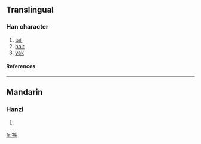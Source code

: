 {{see|氂|犛}}

==Translingual==
===Han character===
{{Han char|rn=93|rad=牛|as=04|sn=8|four=|canj=竹手竹手山 (HQHQU)}}
# [[tail]]
# [[hair]]
# [[yak]]
====References====
{{Han ref|kx=0698.080|dkj=19942|dj=1110.060|hdz=31803.180|uh=7266|ud=29286}}

----
==Mandarin==
===Hanzi===
{{cmn-hanzi|tra=氂|pin=[[máo]] ([[mao2]])|wg=mao<sup>2</sup>}}
# {{defn|Mandarin}}

[[fr:牦]]